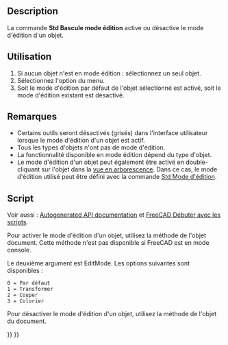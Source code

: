 <languages/>

{{Docnav/fr
|[[Std_Alignment/fr|Aligner]]
|[[Std_Properties/fr|Propriétés]]
|[[Std_Edit_Menu/fr|Menu Édition]]
|IconL=Std_Alignment.svg
|IconR=Std_Properties.svg
|IconC=Freecad.svg
}}

{{GuiCommand/fr
|Name=Std_Edit
|Name/fr=Std Bascule mode édition
|MenuLocation=Édition → Activer/désactiver le mode d'édition
|Workbenches=Tous
|SeeAlso=[[Std_UserEditMode/fr|Std Mode d'édition]]
}}

<span id="Description"></span>
== Description ==

La commande '''Std Bascule mode édition''' active ou désactive le mode d'édition d'un objet.

<span id="Usage"></span>
==Utilisation==

# Si aucun objet n'est en mode édition : sélectionnez un seul objet.
# Sélectionnez l'option {{MenuCommand|Édition → [[Image:Std_Edit.svg|16px]] Activer/désactiver le mode d'édition}} du menu.
# Soit le mode d'édition par défaut de l'objet sélectionné est activé, soit le mode d'édition existant est désactivé.

<span id="Notes"></span>
==Remarques==

* Certains outils seront désactivés (grisés) dans l'interface utilisateur lorsque le mode d'édition d'un objet est actif.
* Tous les types d'objets n'ont pas de mode d'édition.
* La fonctionnalité disponible en mode édition dépend du type d'objet.
* Le mode d'édition d'un objet peut également être activé en double-cliquant sur l'objet dans la [[Tree_view/fr|vue en arborescence]]. Dans ce cas, le mode d'édition utilisé peut être défini avec la commande [[Std_UserEditMode/fr|Std Mode d'édition]].

<span id="Scripting"></span>
==Script==

Voir aussi : [https://freecad.github.io/SourceDoc/ Autogenerated API documentation] et [[FreeCAD_Scripting_Basics/fr|FreeCAD Débuter avec les scripts]].

Pour activer le mode d'édition d'un objet, utilisez la méthode {{incode|setEdit}} de l'objet document. Cette méthode n'est pas disponible si FreeCAD est en mode console.

{{Code|code=
import FreeCADGui

FreeCADGui.ActiveDocument.setEdit("myObjectName",0)
}}

Le deuxième argument est EditMode. Les options suivantes sont disponibles :

 0 = Par défaut
 1 = Transformer
 2 = Couper
 3 = Colorier

Pour désactiver le mode d'édition d'un objet, utilisez la méthode {{incode|resetEdit}} de l'objet du document.

{{Code|code=
import FreeCADGui

FreeCADGui.ActiveDocument.resetEdit()
}}


{{Docnav/fr
|[[Std_Alignment/fr|Aligner]]
|[[Std_Properties/fr|Propriétés]]
|[[Std_Edit_Menu/fr|Menu Édition]]
|IconL=Std_Alignment.svg
|IconR=Std_Properties.svg
|IconC=Freecad.svg
}}

{{Std_Base_navi{{#translation:}}}}
{{Userdocnavi{{#translation:}}}}